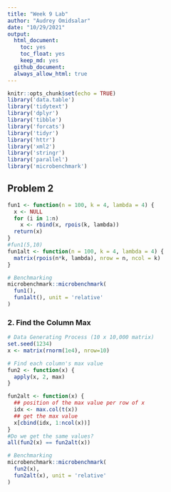 ```yaml
---
title: "Week 9 Lab"
author: "Audrey Omidsalar"
date: "10/29/2021"
output:
  html_document:
    toc: yes
    toc_float: yes
    keep_md: yes
  github_document:
  always_allow_html: true
---
```


```r
knitr::opts_chunk$set(echo = TRUE)
library('data.table')
library('tidytext')
library('dplyr')
library('tibble')
library('forcats')
library('tidyr')
library('httr')
library('xml2')
library('stringr')
library('parallel')
library('microbenchmark')
```

## Problem 2
```r
fun1 <- function(n = 100, k = 4, lambda = 4) {
  x <- NULL
  for (i in 1:n)
    x <- rbind(x, rpois(k, lambda))
  return(x)
}
#fun1(5,10)
fun1alt <- function(n = 100, k = 4, lambda = 4) {
  matrix(rpois(n*k, lambda), nrow = n, ncol = k)
}

# Benchmarking
microbenchmark::microbenchmark(
  fun1(),
  fun1alt(), unit = 'relative'
)

```

### 2. Find the Column Max
```r
# Data Generating Process (10 x 10,000 matrix)
set.seed(1234)
x <- matrix(rnorm(1e4), nrow=10)

# Find each column's max value
fun2 <- function(x) {
  apply(x, 2, max)
}

fun2alt <- function(x) {
  ## position of the max value per row of x
  idx <- max.col(t(x))
  ## get the max value
  x[cbind(idx, 1:ncol(x))]
}
#Do we get the same values?
all(fun2(x) == fun2alt(x))

# Benchmarking
microbenchmark::microbenchmark(
  fun2(x),
  fun2alt(x), unit = 'relative'
)
```

